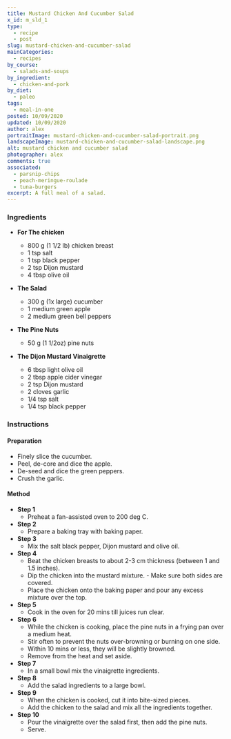 ```yaml
---
title: Mustard Chicken And Cucumber Salad
x_id: m_sld_1
type:
  - recipe
  - post
slug: mustard-chicken-and-cucumber-salad
mainCategories: 
  - recipes
by_course:
  - salads-and-soups
by_ingredient:
  - chicken-and-pork
by_diet:
  - paleo
tags: 
  - meal-in-one
posted: 10/09/2020
updated: 10/09/2020
author: alex
portraitImage: mustard-chicken-and-cucumber-salad-portrait.png
landscapeImage: mustard-chicken-and-cucumber-salad-landscape.png
alt: mustard chicken and cucumber salad
photographer: alex
comments: true
associated: 
  - parsnip-chips
  - peach-meringue-roulade
  - tuna-burgers
excerpt: A full meal of a salad.
---
```


<Ingredients>

### Ingredients
  
  - **For The chicken**
    - 800 g (1 1/2 lb) chicken breast
    - 1 tsp salt
    - 1 tsp black pepper
    - 2 tsp Dijon mustard
    - 4 tbsp olive oil

  - **The Salad**
    - 300 g (1x large) cucumber
    - 1 medium green apple 
    - 2 medium green bell peppers

  - **The Pine Nuts**
    - 50 g (1 1/2oz) pine nuts

  - **The Dijon Mustard Vinaigrette**
    - 6 tbsp light olive oil
    - 2 tbsp apple cider vinegar
    - 2 tsp Dijon mustard
    - 2 cloves garlic
    - 1/4 tsp salt
    - 1/4 tsp black pepper

</Ingredients>

<Instructions>

### Instructions

#### Preparation

  - Finely slice the cucumber.
  - Peel, de-core and dice the apple.
  - De-seed and dice the green peppers.
  - Crush the garlic.

#### Method

  - **Step 1**
    - Preheat a fan-assisted oven to 200 deg C.
  - **Step 2**
    - Prepare a baking tray with baking paper.
  - **Step 3**
    - Mix the salt black pepper, Dijon mustard and olive oil.
  - **Step 4**
    - Beat the chicken breasts to about 2-3 cm thickness (between 1 and 1.5 inches).
    - Dip the chicken into the mustard mixture. - Make sure both sides are covered.
    - Place the chicken onto the baking paper and pour any excess mixture over the top.
  - **Step 5**
    - Cook in the oven for 20 mins till juices run clear.
  - **Step 6**
    - While the chicken is cooking, place the pine nuts in a frying pan over a medium heat.
    - Stir often to prevent the nuts over-browning or burning on one side.
    - Within 10 mins or less, they will be slightly browned.
    - Remove from the heat and set aside.
  - **Step 7**
    - In a small bowl mix the vinaigrette ingredients.
  - **Step 8**
    - Add the salad ingredients to a large bowl.
  - **Step 9**  
    - When the chicken is cooked, cut it into bite-sized pieces.
    - Add the chicken to the salad and mix all the ingredients together.
  - **Step 10**
    - Pour the vinaigrette over the salad first, then add the pine nuts.
    - Serve.

</Instructions>



